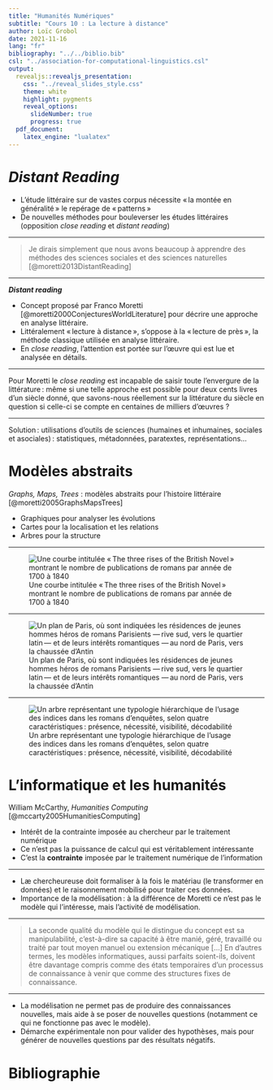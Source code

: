 ```yaml
---
title: "Humanités Numériques"
subtitle: "Cours 10 : La lecture à distance"
author: Loïc Grobol
date: 2021-11-16
lang: "fr"
bibliography: "../../biblio.bib"
csl: "../association-for-computational-linguistics.csl"
output:
  revealjs::revealjs_presentation:
    css: "../reveal_slides_style.css"
    theme: white
    highlight: pygments
    reveal_options:
      slideNumber: true
      progress: true
  pdf_document:
    latex_engine: "lualatex"
---
```


[comment]: <> "LTeX: language=fr"

# *Distant Reading*

- L’étude littéraire sur de vastes corpus nécessite « la montée en généralité » le repérage de
  « patterns »
- De nouvelles méthodes pour bouleverser les études littéraires (opposition *close reading* et
  *distant reading*)

---

> Je dirais simplement que nous avons beaucoup à apprendre des méthodes des sciences sociales et des
> sciences naturelles [@moretti2013DistantReading]

---

_**Distant reading**_

- Concept proposé par Franco Moretti [@moretti2000ConjecturesWorldLiterature] pour décrire une
  approche en analyse littéraire.
- Littéralement « lecture à distance », s’oppose à la « lecture de près », la méthode classique
  utilisée en analyse littéraire.
- En *close reading*, l’attention est portée sur l’œuvre qui est lue et analysée en détails.

---

Pour Moretti le *close reading* est incapable de saisir toute l’envergure de la littérature : même
si une telle approche est possible pour deux cents livres d’un siècle donné, que savons-nous
réellement sur la littérature du siècle en question si celle-ci se compte en centaines de milliers
d’œuvres ?

---

Solution : utilisations d'outils de sciences (humaines et inhumaines, sociales et asociales) :
statistiques, métadonnées, paratextes, représentations…

# Modèles abstraits

*Graphs, Maps, Trees* : modèles abstraits pour l’histoire littéraire [@moretti2005GraphsMapsTrees]

- Graphiques pour analyser les évolutions
- Cartes pour la localisation et les relations
- Arbres pour la structure

---

![Une courbe intitulée « The three rises of the British Novel » montrant le nombre de publications
de romans par année de 1700 à 1840](pics/graph.png)

---

![Un plan de Paris, où sont indiquées les résidences de jeunes hommes héros de romans Parisients
— rive sud, vers le quartier latin — et de leurs intérêts romantiques — au nord de Paris, vers la
chaussée d'Antin](pics/map.png)

---

![Un arbre représentant une typologie hiérarchique de l'usage des indices dans les romans d'enquêtes, selon quatre caractéristiques : présence, nécessité, visibilité, décodabilité](pics/tree.png)

# L’informatique et les humanités

William McCarthy, *Humanities Computing* [@mccarty2005HumanitiesComputing]

- Intérêt de la contrainte imposée au chercheur par le traitement numérique
- Ce n’est pas la puissance de calcul qui est véritablement intéressante
- C’est la **contrainte** imposée par le traitement numérique de l’information

---

- Læ chercheureuse doit formaliser à la fois le matériau (le transformer en données) et le
  raisonnement mobilisé pour traiter ces données.
- Importance de la modélisation : à la différence de Moretti ce n’est pas le modèle qui l’intéresse,
  mais l’activité de modélisation.

---

> La seconde qualité du modèle qui le distingue du concept est sa manipulabilité, c’est-à-dire sa
> capacité à être manié, géré, travaillé ou traité par tout moyen manuel ou extension mécanique […]
> En d’autres termes, les modèles informatiques, aussi parfaits soient-ils, doivent être davantage
> compris comme des états temporaires d’un processus de connaissance à venir que comme des
> structures fixes de connaissance.

---

- La modélisation ne permet pas de produire des connaissances nouvelles, mais aide à se poser de
  nouvelles questions (notamment ce qui ne fonctionne pas avec le modèle).
- Démarche expérimentale non pour valider des hypothèses, mais pour générer de nouvelles questions
  par des résultats négatifs.

# Bibliographie

::: {#refs}
:::